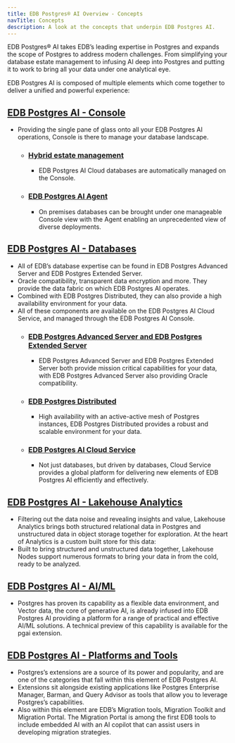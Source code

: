```yaml
---
title: EDB Postgres® AI Overview - Concepts
navTitle: Concepts
description: A look at the concepts that underpin EDB Postgres AI.
---
```


EDB Postgres® AI takes EDB’s leading expertise in Postgres and expands the scope of Postgres to address modern challenges. From simplifying your database estate management to infusing AI deep into Postgres and putting it to work to bring all your data under one analytical eye.

EDB Postgres AI is composed of multiple elements which come together to deliver a unified and powerful experience:

## [EDB Postgres AI - Console](/edb-postgres-ai/console)
* Providing the single pane of glass onto all your EDB Postgres AI operations, Console is there to manage your database landscape.
    * ### [Hybrid estate management](/edb-postgres-ai/console/estate)
        * EDB Postgres AI Cloud databases are automatically managed on the Console.
    * ### [EDB Postgres AI Agent](/edb-postgres-ai/console/agent)
        * On premises databases can be brought under one manageable Console view with the Agent enabling an unprecedented view of diverse deployments.
## [EDB Postgres AI - Databases](/edb-postgres-ai/databases)
* All of EDB’s database expertise can be found in EDB Postgres Advanced Server and EDB Postgres Extended Server. 
* Oracle compatibility, transparent data encryption and more. They provide the data fabric on which EDB Postgres AI operates.
* Combined with EDB Postgres Distributed, they can also provide a high availability environment for your data. 
* All of these components are available on the EDB Postgres AI Cloud Service, and managed through the EDB Postgres AI Console.
    * ### [EDB Postgres Advanced Server and EDB Postgres Extended Server](/edb-postgres-ai/databases/databases)
        * EDB Postgres Advanced Server and EDB Postgres Extended Server both provide mission critical capabilities for your data, with EDB Postgres Advanced Server also providing Oracle compatibility.
    * ### [EDB Postgres Distributed](/edb-postgres-ai/databases/options/)
        * High availability with an active-active mesh of Postgres instances, EDB Postgres Distributed provides a robust and scalable environment for your data.
    * ### [EDB Postgres AI Cloud Service](/edb-postgres-ai/databases/cloudservice)
        * Not just databases, but driven by databases, Cloud Service provides a global platform for delivering new elements of EDB Postgres AI efficiently and effectively.
##  [EDB Postgres AI - Lakehouse Analytics](/edb-postgres-ai/analytics)
* Filtering out the data noise and revealing insights and value, Lakehouse Analytics brings both structured relational data in Postgres and unstructured data in object storage together for exploration. At the heart of Analytics is a custom built store for this data:
* Built to bring structured and unstructured data together, Lakehouse Nodes support numerous formats to bring your data in from the cold, ready to be analyzed. 
## [EDB Postgres AI - AI/ML](/edb-postgres-ai/ai-ml)
* Postgres has proven its capability as a flexible data environment, and Vector data, the core of generative AI, is already infused into EDB Postgres AI providing a platform for a range of practical and effective AI/ML solutions. A technical preview of this capability is available for the pgai extension.
## [EDB Postgres AI - Platforms and Tools](/edb-postgres-ai/tools)
* Postgres’s extensions are a source of its power and popularity, and are one of the categories that fall within this element of EDB Postgres AI. 
* Extensions sit alongside existing applications like Postgres Enterprise Manager, Barman, and Query Advisor as tools that allow you to leverage Postgres’s capabilities.
* Also within this element are EDB’s Migration tools, Migration Toolkit and Migration Portal. The Migration Portal is among the first EDB tools to include embedded AI with an AI copilot that can assist users in developing migration strategies.

